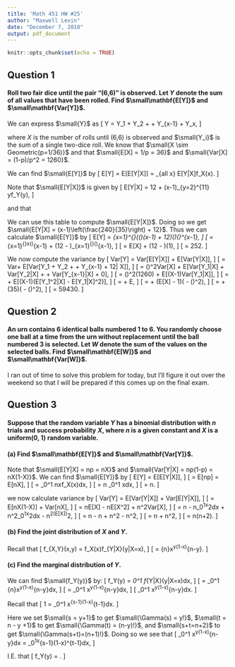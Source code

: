 ```yaml
---
title: 'Math 451 HW #25'
author: "Maxwell Levin"
date: "December 7, 2018"
output: pdf_document
---
```


```r
knitr::opts_chunk$set(echo = TRUE)
```

## Question 1
#### Roll two fair dice until the pair "(6,6)" is observed. Let *Y* denote the sum of all values that have been rolled. Find $\small\mathbf{E[Y]}$ and $\small\mathbf{Var[Y]}$.

We can express $\small{Y}$ as 
\[
  Y = Y_1 + Y_2 + \dots + Y_{x-1} + Y_x,
\]

where *X* is the number of rolls until (6,6) is observed and $\small{Y_i}$ is the sum of a single two-dice roll. We know that $\small{X \sim Geometric(p=1/36)}$ and that $\small{E[X] = 1/p = 36}$ and $\small{Var[X] = (1-p)/p^2 = 1260}$.

We can find $\small{E[Y]}$ by
\[
  E[Y] = E[E[Y|X]] = \sum_{all x} E[Y|X]f_X(x).
\]

Note that $\small{E[Y|X]}$ is given by
\[
  E[Y|X] = 12 + (x-1)\sum_{y=2}^{11} yf_Y(y),
\]

and that
\begin{table}[!h]
\centering
\begin{tabular}{|c|c|c|c|c|c|c|c|c|c|c|}
\hline
$Y=y$       & $Y = 2$ & $Y = 3$ & $Y = 4$ & $Y = 5$ & $Y = 6$ & $Y = 7$ & $Y = 8$ & $Y = 9$ & $Y = 10$ & $Y = 11$\\ \hline
$Pr\{Y=y\}$ & $1/35$ & $2/35$ & $3/35$ & $4/35$ & $5/35$  & $6/35$ & $5/35$ & $4/35$ & $3/35$ & $2/35$\\ \hline
\end{tabular}
\end{table}

We can use this table to compute $\small{E[Y|X]}$. Doing so we get $\small{E[Y|X] = (x-1)\left(\frac{240}{35}\right) + 12}$. Thus we can calculate $\small{E[Y]}$ by 
\[
  E[Y] = \sum_{x=1}^{\infty}\left(\left(\frac{240}{35}\right)(x-1) + 12\right)\left(\frac{1}{36}\right)\left(\frac{35}{36}\right)^{x-1},
\]
\[
  = \frac{240}{35}\sum_{x=1}^{\infty}x\frac{1}{36}\left(\frac{35}{36}\right)^{x-1} + \left(12 - \frac{240}{25}\right)\sum_{x=1}^{\infty}\frac{1}{36}\left(\frac{35}{36}\right)^{x-1},
\]
\[
  = \frac{240}{35}E[X] + \left(12 - \frac{240}{25}\right)(1),
\]
\[
  = 252.
\]

We now compute the variance by
\[
  Var[Y] = Var[E[Y|X]] + E[Var[Y|X]],
\]
\[
  = Var\left[\frac{240}{35}(X-1) + 12\right] + E[Var[Y_1 + Y_2 + \dots + Y_{x-1} + 12| X]],
\]
\[
  = \left(\frac{240}{35}\right)^2Var[X] + E[Var[Y_1|X] + Var[Y_2|X] + \dots + Var[Y_{x-1}|X] + 0],
\]
\[
  = \left(\frac{240}{35}\right)^2(1260) + E[(X-1)Var[Y_1|X]],
\]
\[
  = \frac{36\cdot 240^2}{35} + E[(X-1)(E[Y_1^2|X] - E[Y_1|X]^2)],
\]
\[
  = \frac{36\cdot 240^2}{35} + E\left[(X-1)\left(\frac{1830}{35} - \left(\frac{240}{35}\right)^2\right)\right],
\]
\[
  =  \frac{36\cdot 240^2}{35} + (E[X] - 1)\left(\frac{1830}{35} - \left(\frac{240}{35}\right)^2\right),
\]
\[
  =  \frac{36\cdot 240^2}{35} + (35)\left(\frac{1830}{35} - \left(\frac{240}{35}\right)^2\right),
\]
\[
  = 59430.
\]

## Question 2
#### An urn contains 6 identical balls numbered 1 to 6. You randomly choose one ball at a time from the urn without replacement until the ball numbered 3 is selected. Let *W* denote the sum of the values on the selected balls. Find $\small\mathbf{E[W]}$ and $\small\mathbf{Var[W]}$. 

I ran out of time to solve this problem for today, but I'll figure it out over the weekend so that I will be prepared if this comes up on the final exam.

## Question 3
#### Suppose that the random variable *Y* has a binomial distribution with *n* trials and success probability *X*, where *n* is a given constant and *X* is a uniform(0, 1) random variable.

#### (a) Find $\small\mathbf{E[Y]}$ and $\small\mathbf{Var[Y]}$.

Note that $\small{E[Y|X] = np = nX}$ and $\small{Var[Y|X] = np(1-p) = nX(1-X)}$. We can find $\small{E[Y]}$ by
\[
  E[Y] = E[E[Y|X]],
\]
\[
  = E[np] = E[nX],
\]
\[
  = \int_0^1 nxf_X(x)dx,
\]
\[
  = n \int_0^1 xdx,
\]
\[
  = \frac{1}{2}n.
\]

we now calculate variance by
\[
  Var[Y] = E[Var[Y|X]] + Var[E[Y|X]],
\]
\[
  = E[nX(1-X)] + Var[nX],
\]
\[
  = nE[X] - nE[X^2] + n^2Var[X],
\]
\[
  = \frac{1}{2}n - n\int_0^1x^2dx + n^2\int_0^1x^2dx - n^2(E[X])^2,
\]
\[
  = \frac{1}{2}n - \frac{1}{3}n + \frac{1}{3}n^2 - \frac{1}{4}n^2,
\]
\[
  = \frac{1}{6}n + \frac{1}{12}n^2,
\]
\[
  = \frac{1}{12}n(n+2).
\]

#### (b) Find the joint distribution of *X* and *Y*.

Recall that
\[
  f_{X,Y}(x,y) = f_X(x)f_{Y|X}(y|X=x),
\]
\[
  = {n\choose{y}}x^y(1-x)^{n-y}.
\]

#### (c) Find the marginal distribution of *Y*.

We can find $\small{f_Y(y)}$ by: 
\[
  f_Y(y) = \int_0^1 f_{Y|X}(y|X=x)dx,
\]
\[
  = \int_0^1 {n\choose{y}}x^y(1-x)^{n-y}dx,
\]
\[
  = \int_0^1 \frac{n!}{y!(n-y)!}x^y(1-x)^{n-y}dx,
\]
\[
  \frac{1}{n+1}\int_0^1 \frac{(n+1)!}{y!(n-y)!}x^y(1-x)^{n-y}dx.
\]

Recall that
\[
  1 = \int_0^1 \frac{\Gamma(s + t)}{\Gamma(s)\Gamma(t)}x^{s-1}(1-x)^{t-1}dx.
\]

Here we set $\small{s = y+1}$ to get $\small{\Gamma(s) = y!}$, $\small{t = n - y +1}$ to get $\small{\Gamma(t) = (n-y)!}$, and $\small{s+t=n+2}$ to get $\small{\Gamma(s+t)=(n+1)!}$. Doing so we see that
\[
  \frac{1}{n+1}\int_0^1 \frac{(n+1)!}{y!(n-y)!}x^y(1-x)^{n-y}dx = \frac{1}{n+1}\int_0^1\frac{\Gamma(s + t)}{\Gamma(s)\Gamma(t)}x^{s-1}(1-x)^{t-1}dx,
\]

I.E. that
\[
  f_Y(y) = \frac{1}{n+1}.
\]
